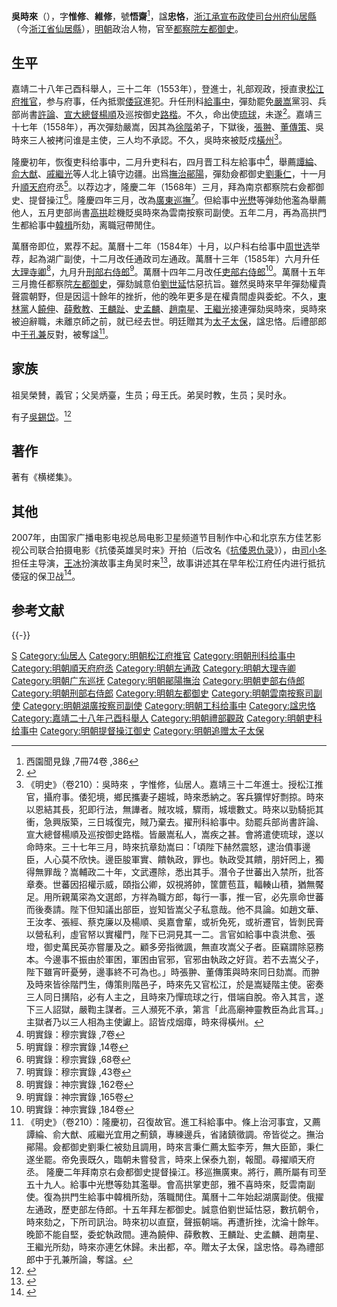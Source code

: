 {{明清人物信息框
| 姓名 = 吳時來
| 原名 =
| 圖片名稱=  
| 圖片大小 = 220px
| 圖片說明 =  
| 最高職務 = 大明都察院左都御史
| 國家 = 大明
| 爵位 =
| 籍貫 = [[浙江承宣布政使司|浙江]][[台州府|台州府]][[仙居縣|仙居縣]]
| 族裔 =  
| 旗籍 =  
| 字號 = 字惟修、維修，號悟齋
| 諡號 = 忠恪（撤銷）
| 出生日期 = 丁亥四月廿八日
| 出生地點 = 
| 逝世日期 = 萬曆十八年（1590年）
| 逝世地點 = 
| 墓葬 = 
| 配偶 = 娶尹氏
| 親屬 = （子）
| 出身 = 
* 嘉靖二十八年己酉科舉人
* 嘉靖三十二年癸丑科同進士出身
| 經歷 = 
| 著作 = *《横槎集》
}}
'''吳時來'''（{{bd|？||1590年}}），字'''惟修'''、'''維修'''，號'''悟齋'''<ref>西園聞見錄 ,7冊74卷 ,386</ref>，諡'''忠恪'''，[[浙江承宣布政使司|浙江承宣布政使司]][[台州府|台州府]][[仙居縣|仙居縣]]（今[[浙江省|浙江省]][[仙居縣|仙居縣]]），[[明朝|明朝]]政治人物，官至[[都察院|都察院]][[左都御史|左都御史]]。

==生平==
嘉靖二十八年己酉科舉人，三十二年（1553年），登進士，礼部观政，授直隶[[松江府|松江府]][[推官|推官]]，参与府事，任內抵禦[[倭寇|倭寇]]進犯。升任刑科[[給事中|給事中]]，彈劾罷免[[嚴嵩|嚴嵩]]黨羽、兵部尚書[[許論|許論]]、[[宣大總督|宣大總督]][[楊順_(嘉靖進士)|楊順]]及巡按御史[[路楷|路楷]]。不久，命出使[[琉球|琉球]]，未遂<ref>{{cite news|author=崔瑛|title=看好肩头的两盏灯|url=http://www.jcrb.com/n1/jcrb232/ca137892.htm|accessdate=2013-10-12|newspaper=检察日报|archive-date=2013-10-14|archive-url=https://web.archive.org/web/20131014024423/http://www.jcrb.com/n1/jcrb232/ca137892.htm|dead-url=no}}</ref>。嘉靖三十七年（1558年），再次彈劾嚴嵩，因其為[[徐階|徐階]]弟子，下獄後，[[張翀|張翀]]、[[董傳策|董傳策]]、吳時來三人被拷问谁是主使，三人均不承認。不久，吳時來被貶戍[[橫州|橫州]]<ref>《明史》（卷210）：吳時來 ，字惟修，仙居人。嘉靖三十二年進士。授松江推官，攝府事。倭犯境，鄉民攜妻子趨城，時來悉納之。客兵獷悍好剽掠。時來以恩結其長，犯即行法，無譁者。賊攻城，驟雨，城壞數丈。時來以勁騎扼其衝，急興版築，三日城復完，賊乃棄去。擢刑科給事中。劾罷兵部尚書許論、宣大總督楊順及巡按御史路楷。皆嚴嵩私人，嵩疾之甚。會將遣使琉球，遂以命時來。三十七年三月，時來抗章劾嵩曰：「頃陛下赫然震怒，逮治僨事邊臣，人心莫不欣快。邊臣朘軍實、饋執政，罪也。執政受其饋，朋奸罔上，獨得無罪哉？嵩輔政二十年，文武遷除，悉出其手。潛令子世蕃出入禁所，批答章奏。世蕃因招權示威，頤指公卿，奴視將帥，筐篚苞苴，輻輳山積，猶無饜足。用所親萬寀為文選郎，方祥為職方郎，每行一事，推一官，必先禀命世蕃而後奏請。陛下但知議出部臣，豈知皆嵩父子私意哉。他不具論。如趙文華、王汝孝、張經、蔡克廉以及楊順、吳嘉會輩，或祈免死，或祈遷官，皆剝民膏以營私利，虛官帑以實權門，陛下已洞見其一二。言官如給事中袁洪愈、張墱，御史萬民英亦嘗屢及之。顧多旁指微諷，無直攻嵩父子者。臣竊謂除惡務本。今邊事不振由於軍困，軍困由官邪，官邪由執政之好貨。若不去嵩父子，陛下雖宵旰憂勞，邊事終不可為也。」時張翀、董傳策與時來同日劾嵩。而翀及時來皆徐階門生，傳策則階邑子，時來先又官松江，於是嵩疑階主使。密奏三人同日搆陷，必有人主之，且時來乃憚琉球之行，借端自脫。帝入其言，遂下三人詔獄，嚴鞫主謀者。三人瀕死不承，第言「此高廟神靈教臣為此言耳。」主獄者乃以三人相為主使讞上。詔皆戍烟瘴，時來得橫州。</ref>。

隆慶初年，恢復吏科给事中，二月升吏科右，四月晋工科左給事中<ref>明實錄：穆宗實錄 ,7卷</ref>，舉薦[[譚綸|譚綸]]、[[俞大猷|俞大猷]]、[[戚繼光|戚繼光]]等人北上镇守边疆。出爲[[鄖陽巡撫|撫治鄖陽]]，彈劾僉都御史[[劉秉仁|劉秉仁]]，十一月升[[順天府|順天府]]府丞<ref>明實錄：穆宗實錄 ,14卷</ref>。以荐边才，隆慶二年（1568年）三月，拜為南京都察院右僉都御史、提督操江<ref>明實錄：穆宗實錄 ,68卷</ref>。隆慶四年三月，改為[[廣東巡撫|廣東巡撫]]<ref>明實錄：穆宗實錄 ,43卷</ref>。但給事中[[光懋|光懋]]等弹劾他濫為舉薦他人，五月吏部尚書[[高拱|高拱]]趁機貶吳時來為雲南按察司副使。五年二月，再為高拱門生都給事中[[韓楫|韓楫]]所劾，离職冠帶閒住。

萬曆帝即位，累荐不起。萬曆十二年（1584年）十月，以户科右给事中[[周世选|周世选]]举荐，起為湖广副使，十二月改任通政司左通政。萬曆十三年（1585年）六月升任[[大理寺卿|大理寺卿]]<ref>明實錄：神宗實錄 ,162卷</ref>，九月升[[刑部右侍郎|刑部右侍郎]]<ref>明實錄：神宗實錄 ,165卷</ref>。萬曆十四年二月改任[[吏部右侍郎|吏部右侍郎]]<ref>明實錄：神宗實錄 ,184卷</ref>。萬曆十五年三月擔任都察院[[左都御史|左都御史]]，彈劾誠意伯[[劉世延|劉世延]]怙惡抗旨。雖然吳時來早年彈劾權貴聲震朝野，但是因這十餘年的挫折，他的晚年更多是在權貴間虛與委蛇。不久，[[東林黨|東林黨]]人[[饒伸|饒伸]]、[[薛敷教|薛敷教]]、[[王麟趾|王麟趾]]、[[史孟麟|史孟麟]]、[[趙南星|趙南星]]、[[王繼光|王繼光]]接連彈劾吳時來，吳時來被迫辭職，未離京師之前，就已经去世。明廷贈其为[[太子太保|太子太保]]，諡忠恪。后禮部郎中[[于孔兼|于孔兼]]反對，被奪諡<ref>《明史》（卷210）：隆慶初，召復故官。進工科給事中。條上治河事宜，又薦譚綸、俞大猷、戚繼光宜用之薊鎮，專練邊兵，省諸鎮徵調。帝皆從之。撫治鄖陽。僉都御史劉秉仁被劾且調用，時來言秉仁薦太監李芳，無大臣節，秉仁遂坐罷。帝免喪既久，臨朝未嘗發言，時來上保泰九劄，報聞。尋擢順天府丞。 隆慶二年拜南京右僉都御史提督操江。移巡撫廣東。將行，薦所屬有司至五十九人。給事中光懋等劾其濫舉。會高拱掌吏部，雅不喜時來，貶雲南副使。復為拱門生給事中韓楫所劾，落職閒住。萬曆十二年始起湖廣副使。俄擢左通政，歷吏部左侍郎。十五年拜左都御史。誠意伯劉世延怙惡，數抗朝令，時來劾之，下所司訊治。時來初以直竄，聲振朝端。再遭折挫，沈淪十餘年。晚節不能自堅，委蛇執政間。連為饒伸、薛敷教、王麟趾、史孟麟、趙南星、王繼光所劾，時來亦連乞休歸。未出都，卒。贈太子太保，諡忠恪。尋為禮部郎中于孔兼所論，奪諡。</ref>。

== 家族 ==
祖吴榮賛，義官；父吴炳臺，生员；母王氏。弟吴时教，生员；吴时永。

有子[[吳錫岱|吳錫岱]]。<ref>{{cite journal|author=张淑厅|coauthors=湖州师范学院求真学院|title=明代仙居文学家吴时来考略|journal=《文教资料》|year=2012年|issue=24期|url=http://www.cnki.com.cn/Article/CJFDTotal-WJZZ201224004.htm|access-date=2013-10-12|archive-date=2013-10-15|archive-url=https://web.archive.org/web/20131015025425/http://www.cnki.com.cn/Article/CJFDTotal-WJZZ201224004.htm|dead-url=no}}</ref>

==著作==
著有《横槎集》。

==其他 ==
2007年，由国家广播电影电视总局电影卫星频道节目制作中心和北京东方佳艺影视公司联合拍摄电影《抗倭英雄吴时来》开拍（后改名《[[抗倭恩仇录|抗倭恩仇录]]》），由[[司小冬|司小冬]]担任主导演，[[王冰|王冰]]扮演故事主角吴时来<ref>{{cite news|title=抗倭英雄吴时来|url=http://www.rjxj.com.cn/News/2007/33728.shtml|accessdate=2013-10-12|newspaper=仙居新闻网|date=2007-10-12|archive-url=https://web.archive.org/web/20131013202226/http://www.rjxj.com.cn/News/2007/33728.shtml|archive-date=2013-10-13|dead-url=yes}}</ref>，故事讲述其在早年松江府任内进行抵抗倭寇的保卫战<ref>{{cite news|title=数字电影《抗倭英雄吴时来》开拍|url=http://wlnews.zjol.com.cn/wlrb/system/2007/09/21/010062554.shtml|accessdate=2013-10-12|newspaper=温岭日报|archive-date=2013-10-14|archive-url=https://web.archive.org/web/20131014092755/http://wlnews.zjol.com.cn/wlrb/system/2007/09/21/010062554.shtml|dead-url=no}}</ref>。

== 参考文献 ==
{{Reflist|2}}

{{-}}
{{start box}}
{{s-off}}
{{s-before|[[辛自修|辛自修]]}}
{{s-title|[[大明|大明]][[都察院|都察院]][[左都御史|左都御史]]|1587年－1590年}}
{{s-after|[[李世達|李世達]]}}
{{end box}}

{{嘉靖三十二年癸丑科殿試金榜}}

{{Authority control}}
{{DEFAULTSORT:Wu吳}}
[[Category:吴姓|S]]
[[Category:仙居人|Category:仙居人]]
[[Category:明朝松江府推官|Category:明朝松江府推官]]
[[Category:明朝刑科给事中|Category:明朝刑科给事中]]
[[Category:明朝順天府府丞|Category:明朝順天府府丞]]
[[Category:明朝左通政|Category:明朝左通政]]
[[Category:明朝大理寺卿|Category:明朝大理寺卿]]
[[Category:明朝广东巡抚|Category:明朝广东巡抚]]
[[Category:明朝鄖陽撫治|Category:明朝鄖陽撫治]]
[[Category:明朝吏部右侍郎|Category:明朝吏部右侍郎]]
[[Category:明朝刑部右侍郎|Category:明朝刑部右侍郎]]
[[Category:明朝左都御史|Category:明朝左都御史]]
[[Category:明朝雲南按察司副使|Category:明朝雲南按察司副使]]
[[Category:明朝湖廣按察司副使|Category:明朝湖廣按察司副使]]
[[Category:明朝工科给事中|Category:明朝工科给事中]]
[[Category:諡忠恪|Category:諡忠恪]]
[[Category:嘉靖二十八年己酉科舉人|Category:嘉靖二十八年己酉科舉人]]
[[Category:明朝禮部觀政|Category:明朝禮部觀政]]
[[Category:明朝吏科给事中|Category:明朝吏科给事中]]
[[Category:明朝提督操江御史|Category:明朝提督操江御史]]
[[Category:明朝追赠太子太保|Category:明朝追赠太子太保]]